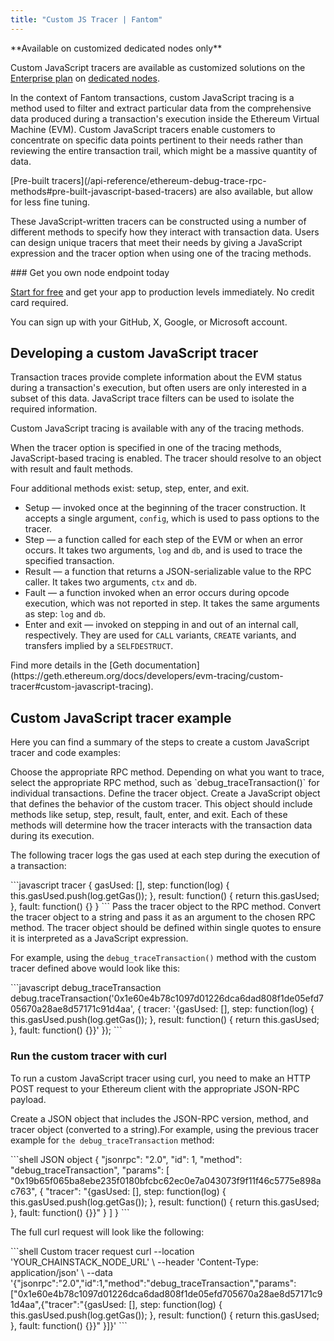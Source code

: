 ---
title: "Custom JS Tracer | Fantom"
---


<Info>
  **Available on customized dedicated nodes only**

  Custom JavaScript tracers are available as customized solutions on the [Enterprise plan](https://chainstack.com/pricing/) on [dedicated nodes](/docs/dedicated-node).
</Info>

In the context of Fantom transactions, custom JavaScript tracing is a method used to filter and extract particular data from the comprehensive data produced during a transaction's execution inside the Ethereum Virtual Machine (EVM). Custom JavaScript tracers enable customers to concentrate on specific data points pertinent to their needs rather than reviewing the entire transaction trail, which might be a massive quantity of data.

<Info>
  [Pre-built tracers](/api-reference/ethereum-debug-trace-rpc-methods#pre-built-javascript-based-tracers) are also available, but allow for less fine tuning.
</Info>

These JavaScript-written tracers can be constructed using a number of different methods to specify how they interact with transaction data. Users can design unique tracers that meet their needs by giving a JavaScript expression and the tracer option when using one of the tracing methods.

<Check>
### Get you own node endpoint today

  [Start for free](https://console.chainstack.com/) and get your app to production levels immediately. No credit card required.

  You can sign up with your GitHub, X, Google, or Microsoft account.
</Check>

## Developing a custom JavaScript tracer

Transaction traces provide complete information about the EVM status during a transaction's execution, but often users are only interested in a subset of this data. JavaScript trace filters can be used to isolate the required information.

<Info>
  Custom JavaScript tracing is available with any of the tracing methods.
</Info>

When the tracer option is specified in one of the tracing methods, JavaScript-based tracing is enabled. The tracer should resolve to an object with result and fault methods.

Four additional methods exist: setup, step, enter, and exit.

* Setup — invoked once at the beginning of the tracer construction. It accepts a single argument, `config`, which is used to pass options to the tracer.
* Step — a function called for each step of the EVM or when an error occurs. It takes two arguments, `log` and `db`, and is used to trace the specified transaction.
* Result — a function that returns a JSON-serializable value to the RPC caller. It takes two arguments, `ctx` and `db`.
* Fault — a function invoked when an error occurs during opcode execution, which was not reported in step. It takes the same arguments as step: `log` and `db`.
* Enter and exit — invoked on stepping in and out of an internal call, respectively. They are used for `CALL` variants, `CREATE` variants, and transfers implied by a `SELFDESTRUCT`.

<Info>
  Find more details in the [Geth documentation](https://geth.ethereum.org/docs/developers/evm-tracing/custom-tracer#custom-javascript-tracing).
</Info>

## Custom JavaScript tracer example

Here you can find a summary of the steps to create a custom JavaScript tracer and code examples:

<Steps>
<Step>
 Choose the appropriate RPC method. Depending on what you want to trace, select the appropriate RPC method, such as `debug_traceTransaction()` for individual transactions.
</Step>
<Step>
  Define the tracer object. Create a JavaScript object that defines the behavior of the custom tracer. This object should include methods like setup, step, result, fault, enter, and exit. Each of these methods will determine how the tracer interacts with the transaction data during its execution.

   The following tracer logs the gas used at each step during the execution of a transaction:

   <CodeGroup>
     ```javascript tracer
     {
       gasUsed: [],
       step: function(log) {
         this.gasUsed.push(log.getGas());
       },
       result: function() {
         return this.gasUsed;
       },
       fault: function() {}
     }
     ```
   </CodeGroup>
</Step>
<Step>
   Pass the tracer object to the RPC method. Convert the tracer object to a string and pass it as an argument to the chosen RPC method. The tracer object should be defined within single quotes to ensure it is interpreted as a JavaScript expression.

   For example, using the `debug_traceTransaction()` method with the custom tracer defined above would look like this:

   <CodeGroup>
     ```javascript debug_traceTransaction
     debug.traceTransaction('0x1e60e4b78c1097d01226dca6dad808f1de05efd705670a28ae8d57171c91d4aa', {
     tracer: '{gasUsed: [], step: function(log) { this.gasUsed.push(log.getGas()); }, result: function() { return this.gasUsed; }, fault: function() {}}'
     });
     ```
   </CodeGroup>
</Step>
</Steps>

### Run the custom tracer with curl

To run a custom JavaScript tracer using curl, you need to make an HTTP POST request to your Ethereum client with the appropriate JSON-RPC payload.

Create a JSON object that includes the JSON-RPC version, method, and tracer object (converted to a string).For example, using the previous tracer example for `the debug_traceTransaction` method:

<CodeGroup>
  ```shell JSON object
  {
    "jsonrpc": "2.0",
    "id": 1,
    "method": "debug_traceTransaction",
    "params": [
      "0x19b65f065ba8ebe235f0180bfcbc62ec0e7a043073f9f11f46c5775e898ac763",
      {
        "tracer": "{gasUsed: [], step: function(log) { this.gasUsed.push(log.getGas()); }, result: function() { return this.gasUsed; }, fault: function() {}}"
      }
    ]
  }
  ```
</CodeGroup>

The full curl request will look like the following:

<CodeGroup>
  ```shell Custom tracer request
  curl --location 'YOUR_CHAINSTACK_NODE_URL' \
  --header 'Content-Type: application/json' \
  --data '{"jsonrpc":"2.0","id":1,"method":"debug_traceTransaction","params":["0x1e60e4b78c1097d01226dca6dad808f1de05efd705670a28ae8d57171c91d4aa",{"tracer":"{gasUsed: [], step: function(log) { this.gasUsed.push(log.getGas()); }, result: function() { return this.gasUsed; }, fault: function() {}}" }]}'
  ```
</CodeGroup>
